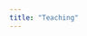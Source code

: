 ```yaml
---
title: "Teaching"
---
```





<!-- ```{=html} -->
<!-- <link href="https://stackpath.bootstrapcdn.com/bootstrap/4.5.0/css/bootstrap.min.css" rel="stylesheet"/> -->
<!-- <div class="card mb-3" style="max-width: 750px;"> -->
<!--   <div class="row no-gutters"> -->
<!--     <div class="col-4"> -->
<!--       <img src="files/LinkedInPic.jpg" class="card-img" alt="..."> -->
<!--     </div> -->
<!--     <div class="col-8"> -->
<!--       <div class="card-body"> -->
<!--         <h5 class="card-title">Card title</h5> -->
<!--         <p class="card-text">This is a wider card with supporting text below as a natural lead-in to additional content. This content is a little bit longer.</p> -->
<!--         <p class="card-text"><small class="text-muted">Last updated 3 mins ago</small></p> -->
<!--       </div> -->
<!--     </div> -->
<!--   </div> -->
<!-- </div> -->
<!-- ``` -->

